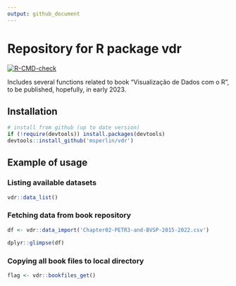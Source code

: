 ```yaml
---
output: github_document
---
```


# Repository for R package vdr

<!-- badges: start -->
[![R-CMD-check](https://github.com/msperlin/vdr/workflows/R-CMD-check/badge.svg)](https://github.com/msperlin/vdr/actions)
<!-- badges: end -->

Includes several functions related to book "Visualização de Dados com o R", to be published, hopefully, in early 2023. 

## Installation

```r
# install from github (up to date version)
if (!require(devtools)) install.packages(devtools)
devtools::install_github('msperlin/vdr')
```

## Example of usage

### Listing available datasets

```r
vdr::data_list()
```

### Fetching data from book repository

```r
df <- vdr::data_import('Chapter02-PETR3-and-BVSP-2015-2022.csv')

dplyr::glimpse(df)
```

### Copying all book files to local directory

```r
flag <- vdr::bookfiles_get()
```


